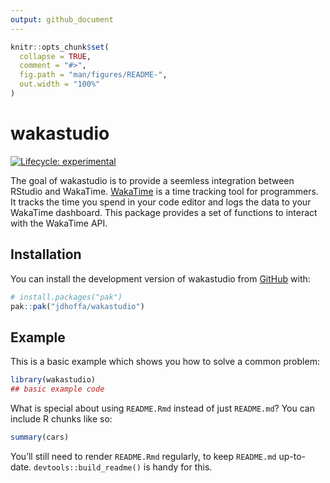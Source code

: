 ```yaml
---
output: github_document
---
```


<!-- README.md is generated from README.Rmd. Please edit that file -->

```r
knitr::opts_chunk$set(
  collapse = TRUE,
  comment = "#>",
  fig.path = "man/figures/README-",
  out.width = "100%"
)
```

# wakastudio

<!-- badges: start -->
[![Lifecycle: experimental](https://img.shields.io/badge/lifecycle-experimental-orange.svg)](https://lifecycle.r-lib.org/articles/stages.html#experimental)
<!-- badges: end -->

The goal of wakastudio is to provide a seemless integration between RStudio and WakaTime. [WakaTime](https://wakatime.com/) is a time tracking tool for programmers. It tracks the time you spend in your code editor and logs the data to your WakaTime dashboard. This package provides a set of functions to interact with the WakaTime API.

## Installation

You can install the development version of wakastudio from [GitHub](https://github.com/) with:

``` r
# install.packages("pak")
pak::pak("jdhoffa/wakastudio")
```

## Example

This is a basic example which shows you how to solve a common problem:

```r
library(wakastudio)
## basic example code
```

What is special about using `README.Rmd` instead of just `README.md`? You can include R chunks like so:

```r
summary(cars)
```

You'll still need to render `README.Rmd` regularly, to keep `README.md` up-to-date. `devtools::build_readme()` is handy for this.
